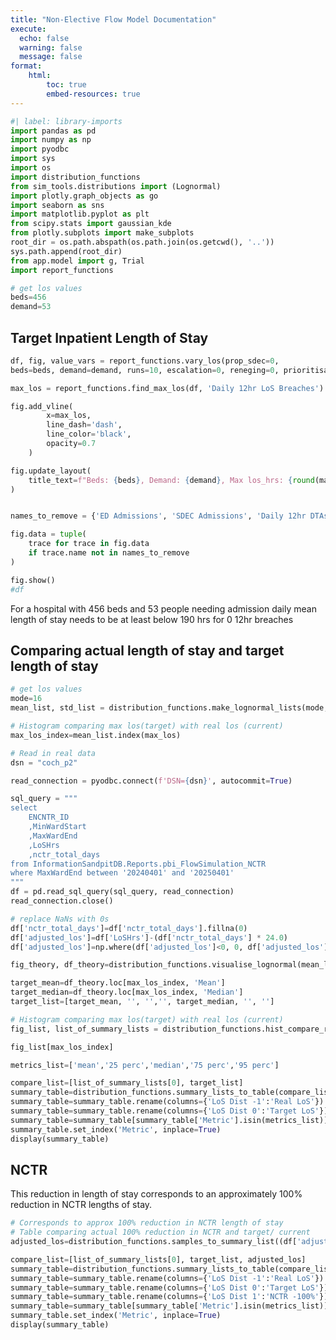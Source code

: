 ```yaml
---
title: "Non-Elective Flow Model Documentation"
execute:
  echo: false
  warning: false
  message: false
format:
    html:
        toc: true
        embed-resources: true
---
```


```python
#| label: library-imports
import pandas as pd
import numpy as np
import pyodbc
import sys
import os
import distribution_functions
from sim_tools.distributions import (Lognormal)
import plotly.graph_objects as go
import seaborn as sns
import matplotlib.pyplot as plt
from scipy.stats import gaussian_kde
from plotly.subplots import make_subplots
root_dir = os.path.abspath(os.path.join(os.getcwd(), '..'))
sys.path.append(root_dir)
from app.model import g, Trial
import report_functions
```



```python
# get los values
beds=456
demand=53
```



## Target Inpatient Length of Stay

```python
df, fig, value_vars = report_functions.vary_los(prop_sdec=0,
beds=beds, demand=demand, runs=10, escalation=0, reneging=0, prioritisation=0)

max_los = report_functions.find_max_los(df, 'Daily 12hr LoS Breaches')

fig.add_vline(
        x=max_los,
        line_dash='dash',
        line_color='black',
        opacity=0.7
    )

fig.update_layout(
    title_text=f"Beds: {beds}, Demand: {demand}, Max los_hrs: {round(max_los)}"
)


names_to_remove = {'ED Admissions', 'SDEC Admissions', 'Daily 12hr DTAs'}

fig.data = tuple(
    trace for trace in fig.data
    if trace.name not in names_to_remove
)

fig.show()
#df
```

For a hospital with 456 beds and 53 people needing admission daily mean length of stay needs to be at least below 190 hrs for 0 12hr breaches

## Comparing actual length of stay and target length of stay
```python
# get los values
mode=16
mean_list, std_list = distribution_functions.make_lognormal_lists(mode, 20)
```

```python
# Histogram comparing max los(target) with real los (current)
max_los_index=mean_list.index(max_los)
```

```python
# Read in real data
dsn = "coch_p2" 

read_connection = pyodbc.connect(f'DSN={dsn}', autocommit=True)

sql_query = """
select
	ENCNTR_ID
	,MinWardStart
	,MaxWardEnd
	,LoSHrs
	,nctr_total_days
from InformationSandpitDB.Reports.pbi_FlowSimulation_NCTR
where MaxWardEnd between '20240401' and '20250401'
"""
df = pd.read_sql_query(sql_query, read_connection)
read_connection.close()

# replace NaNs with 0s
df['nctr_total_days']=df['nctr_total_days'].fillna(0)
df['adjusted_los']=df['LoSHrs']-(df['nctr_total_days'] * 24.0)
df['adjusted_los']=np.where(df['adjusted_los']<0, 0, df['adjusted_los'])
```

```python
fig_theory, df_theory=distribution_functions.visualise_lognormal(mean_list, std_list)

target_mean=df_theory.loc[max_los_index, 'Mean']
target_median=df_theory.loc[max_los_index, 'Median']
target_list=[target_mean, '', '','', target_median, '', '']
```


```python
# Histogram comparing max los(target) with real los (current)
fig_list, list_of_summary_lists = distribution_functions.hist_compare_real_model(df['LoSHrs'], "Current LoS Hrs", mean_list, std_list, random_seed=5)

fig_list[max_los_index]

metrics_list=['mean','25 perc','median','75 perc','95 perc']

compare_list=[list_of_summary_lists[0], target_list]
summary_table=distribution_functions.summary_lists_to_table(compare_list)
summary_table=summary_table.rename(columns={'LoS Dist -1':'Real LoS'})
summary_table=summary_table.rename(columns={'LoS Dist 0':'Target LoS'})
summary_table=summary_table[summary_table['Metric'].isin(metrics_list)]
summary_table.set_index('Metric', inplace=True)
display(summary_table)
```


## NCTR

This reduction in length of stay corresponds to an approximately 100% reduction in NCTR
lengths of stay.

```python
# Corresponds to approx 100% reduction in NCTR length of stay
# Table comparing actual 100% reduction in NCTR and target/ current
adjusted_los=distribution_functions.samples_to_summary_list((df['adjusted_los'].tolist()))

compare_list=[list_of_summary_lists[0], target_list, adjusted_los]
summary_table=distribution_functions.summary_lists_to_table(compare_list)
summary_table=summary_table.rename(columns={'LoS Dist -1':'Real LoS'})
summary_table=summary_table.rename(columns={'LoS Dist 0':'Target LoS'})
summary_table=summary_table.rename(columns={'LoS Dist 1':'NCTR -100%'})
summary_table=summary_table[summary_table['Metric'].isin(metrics_list)]
summary_table.set_index('Metric', inplace=True)
display(summary_table)
```